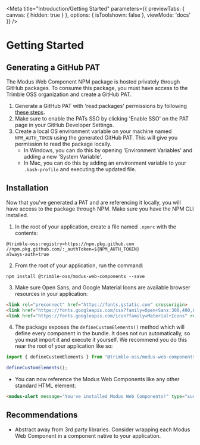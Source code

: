 
<Meta title="Introduction/Getting Started"
      parameters={{
        previewTabs: {
          canvas: {
            hidden: true
          }
        },
        options: {
          isToolshown: false
        },
        viewMode: 'docs'
      }}
/>

# Getting Started

## Generating a GitHub PAT
The Modus Web Component NPM package is hosted privately through GitHub packages. To consume this package, you must have access to the Trimble OSS organization and create a GitHub PAT.
  1. Generate a GitHub PAT with 'read:packages' permissions by following [these steps](https://docs.github.com/en/authentication/keeping-your-account-and-data-secure/creating-a-personal-access-token).
  2. Make sure to enable the PATs SSO by clicking 'Enable SSO' on the PAT page in your GitHub Developer Settings.
  3. Create a local OS environment variable on your machine named `NPM_AUTH_TOKEN` using the generated GitHub PAT. This will give you permission to read the package locally.
      - In Windows, you can do this by opening 'Environment Variables' and adding a new 'System Variable'.
      - In Mac, you can do this by adding an environment variable to your `.bash-profile` and executing the updated file.

## Installation
Now that you've generated a PAT and are referencing it locally, you will have access to the package through NPM. Make sure you have the NPM CLI installed.
  1. In the root of your application, create a file named `.npmrc` with the contents:
  ```
@trimble-oss:registry=https://npm.pkg.github.com
//npm.pkg.github.com/:_authToken=${NPM_AUTH_TOKEN}
always-auth=true
  ```
  2. From the root of your application, run the command:

  ```
  npm install @trimble-oss/modus-web-components --save
  ```

  3. Make sure Open Sans, and Google Material Icons are available browser resources in your application:

  ```html
  <link rel="preconnect" href="https://fonts.gstatic.com" crossorigin>
  <link href="https://fonts.googleapis.com/css?family=Open+Sans:300,400,600,700" rel="stylesheet">
  <link href="https://fonts.googleapis.com/icon?family=Material+Icons" rel="stylesheet">
  ```

  4. The package exposes the `defineCustomElements()` method which will define every component in the bundle. It does not run automatically, so you must import it and execute it yourself. We recommend you do this near the root of your application like so:
  ```javascript
  import { defineCustomElements } from "@trimble-oss/modus-web-components";

  defineCustomElements();
  ```
  - You can now reference the Modus Web Components like any other standard HTML element:
  ```html
  <modus-alert message="You've installed Modus Web Components!" type="success" />
  ```

## Recommendations
- Abstract away from 3rd party libraries. Consider wrapping each Modus Web Component in a component native to your application.

